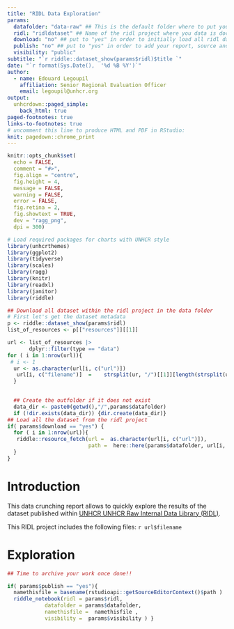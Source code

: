 ```yaml
---
title: "RIDL Data Exploration"
params:
  datafolder: "data-raw" ## This is the default folder where to put you data in
  ridl: "ridldataset" ## Name of the ridl project where you data is documented and archived
  download: "no" ## put to "yes" in order to initially load all ridl dataset in you R project
  publish: "no" ## put to "yes" in order to add your report, source and analysis plan as ressource within the same ridl dataset
  visibility: "public"
subtitle: "`r riddle::dataset_show(params$ridl)$title `"
date: "`r format(Sys.Date(),  '%d %B %Y')`"
author:
  - name: Edouard Legoupil
    affiliation: Senior Regional Evaluation Officer
    email: legoupil@unhcr.org
output:
  unhcrdown::paged_simple:
    back_html: true
paged-footnotes: true
links-to-footnotes: true
# uncomment this line to produce HTML and PDF in RStudio:
knit: pagedown::chrome_print
---
```



```r
knitr::opts_chunk$set(
  echo = FALSE,
  comment = "#>",
  fig.align = "centre",
  fig.height = 4,
  message = FALSE,
  warning = FALSE,
  error = FALSE,
  fig.retina = 2,
  fig.showtext = TRUE,
  dev = "ragg_png",
  dpi = 300)

```

```r
# Load required packages for charts with UNHCR style 
library(unhcrthemes)
library(ggplot2)
library(tidyverse) 
library(scales)
library(ragg)
library(knitr) 
library(readxl)
library(janitor) 
library(riddle)
```


```r
## Download all dataset within the ridl project in the data folder
# First let's get the dataset metadata
p <- riddle::dataset_show(params$ridl)
list_of_resources <- p[["resources"]][[1]]
```


```r
url <- list_of_resources |>
       dplyr::filter(type == "data") 
for ( i in 1:nrow(url)){
 # i <- 1
  ur <- as.character(url[i, c("url")])
   url[i, c("filename")]  =    strsplit(ur, "/")[[1]][length(strsplit(ur, "/")[[1]])] 
  } 
       
```


```r
  ## Create the outfolder if it does not exist
  data_dir <- paste0(getwd(),"/",params$datafolder)
  if (!dir.exists(data_dir)) {dir.create(data_dir)}
## Load all the dataset from the ridl project
if( params$download == "yes") {
  for ( i in 1:nrow(url)){ 
   riddle::resource_fetch(url =  as.character(url[i, c("url")]),  
                          path =  here::here(params$datafolder, url[i, c("filename")] ))
  }
}

```

# Introduction {-}

This data crunching report allows to quickly explore the results of the dataset published within [UNHCR UNHCR Raw Internal Data Library (RIDL)](`r paste0("https://ridl.unhcr.org/dataset/",params$ridl ) `).

This RIDL project includes the following files: `r url$filename `


# Exploration {-}



```r
## Time to archive your work once done!!

if( params$publish == "yes"){
  namethisfile = basename(rstudioapi::getSourceEditorContext()$path )  
  riddle_notebook(ridl = params$ridl,
            datafolder = params$datafolder, 
            namethisfile =  namethisfile ,
            visibility =  params$visibility ) }
```
